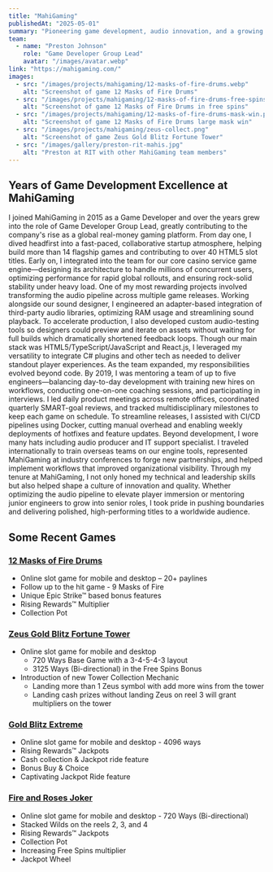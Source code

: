 ```yaml
---
title: "MahiGaming"
publishedAt: "2025-05-01"
summary: "Pioneering game development, audio innovation, and a growing team at MahiGaming—building and releasing 14+ flagship games and 40+ slot titles for a global real-money platform while championing CI/CD, mentorship, and multidisciplinary collaboration."
team:
  - name: "Preston Johnson"
    role: "Game Developer Group Lead"
    avatar: "/images/avatar.webp"
link: "https://mahigaming.com/"
images:
  - src: "/images/projects/mahigaming/12-masks-of-fire-drums.webp"
    alt: "Screenshot of game 12 Masks of Fire Drums"
  - src: "/images/projects/mahigaming/12-masks-of-fire-drums-free-spins.png"
    alt: "Screenshot of game 12 Masks of Fire Drums in free spins"
  - src: "/images/projects/mahigaming/12-masks-of-fire-drums-mask-win.png"
    alt: "Screenshot of game 12 Masks of Fire Drums large mask win"
  - src: "/images/projects/mahigaming/zeus-collect.png"
    alt: "Screenshot of game Zeus Gold Blitz Fortune Tower"
  - src: "/images/gallery/preston-rit-mahis.jpg"
    alt: "Preston at RIT with other MahiGaming team members"
---
```


## Years of Game Development Excellence at MahiGaming

I joined MahiGaming in 2015 as a Game Developer and over the years grew into the role of Game Developer Group Lead, greatly contributing to the company's rise as a global real-money gaming platform. From day one, I dived headfirst into a fast-paced, collaborative startup atmosphere, helping build more than 14 flagship games and contributing to over 40 HTML5 slot titles. Early on, I integrated into the team for our core casino service game engine—designing its architecture to handle millions of concurrent users, optimizing performance for rapid global rollouts, and ensuring rock-solid stability under heavy load.
One of my most rewarding projects involved transforming the audio pipeline across multiple game releases. Working alongside our sound designer, I engineered an adapter-based integration of third-party audio libraries, optimizing RAM usage and streamlining sound playback. To accelerate production, I also developed custom audio-testing tools so designers could preview and iterate on assets without waiting for full builds which dramatically shortened feedback loops. Though our main stack was HTML5/TypeScript/JavaScript and React.js, I leveraged my versatility to integrate C# plugins and other tech as needed to deliver standout player experiences.
As the team expanded, my responsibilities evolved beyond code. By 2019, I was mentoring a team of up to five engineers—balancing day-to-day development with training new hires on workflows, conducting one-on-one coaching sessions, and participating in interviews. I led daily product meetings across remote offices, coordinated quarterly SMART-goal reviews, and tracked multidisciplinary milestones to keep each game on schedule. To streamline releases, I assisted with CI/CD pipelines using Docker, cutting manual overhead and enabling weekly deployments of hotfixes and feature updates.
Beyond development, I wore many hats including audio producer and IT support specialist. I traveled internationally to train overseas teams on our engine tools, represented MahiGaming at industry conferences to forge new partnerships, and helped implement workflows that improved organizational visibility.
Through my tenure at MahiGaming, I not only honed my technical and leadership skills but also helped shape a culture of innovation and quality. Whether optimizing the audio pipeline to elevate player immersion or mentoring junior engineers to grow into senior roles, I took pride in pushing boundaries and delivering polished, high-performing titles to a worldwide audience.

## Some Recent Games

### [12 Masks of Fire Drums](https://game-burger.net/12-masks-of-fire-drums/)

- Online slot game for mobile and desktop – 20+ paylines
- Follow up to the hit game - 9 Masks of Fire
- Unique Epic Strike™ based bonus features
- Rising Rewards™ Multiplier
- Collection Pot

### [Zeus Gold Blitz Fortune Tower](https://www.luckymobileslots.com/game-reviews/zeus-gold-blitz-fortune-tower/)

- Online slot game for mobile and desktop
  - 720 Ways Base Game with a 3-4-5-4-3 layout
  - 3125 Ways (Bi-directional) in the Free Spins Bonus
- Introduction of new Tower Collection Mechanic
  - Landing more than 1 Zeus symbol with add more wins from the tower
  - Landing cash prizes without landing Zeus on reel 3 will grant multipliers on the tower

### [Gold Blitz Extreme](https://fortune-factory-studios.com/gold-blitz-extreme/)

- Online slot game for mobile and desktop - 4096 ways
- Rising Rewards™ Jackpots
- Cash collection & Jackpot ride feature
- Bonus Buy & Choice
- Captivating Jackpot Ride feature

### [Fire and Roses Joker](https://triple-edge-studios.com/fire-and-roses-joker/)

- Online slot game for mobile and desktop - 720 Ways (Bi-directional)
- Stacked Wilds on the reels 2, 3, and 4
- Rising Rewards™ Jackpots
- Collection Pot
- Increasing Free Spins multiplier
- Jackpot Wheel
